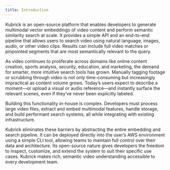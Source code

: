 ```yaml
---
title: Introduction
---
```


Kubrick is an open-source platform that enables developers to generate
multimodal vector embeddings of video content and perform semantic similarity
search at scale. It provides a simple API and an end-to-end pipeline that allows
users to search video using natural language, images, audio, or other video
clips. Results can include full video matches or pinpointed segments that are
most semantically relevant to the query.

As video continues to proliferate across domains like online content creation,
sports analysis, security, education, and marketing, the demand for smarter,
more intuitive search tools has grown. Manually tagging footage or scrubbing
through video is not only time-consuming but increasingly impractical as content
volume grows. Today’s users expect to describe a moment—or upload a visual or
audio reference—and instantly surface the relevant scenes, even if they’ve never
been explicitly labeled.

Building this functionality in-house is complex. Developers must process large
video files, extract and embed multimodal features, handle storage, and build
performant search systems, all while integrating with existing infrastructure.

Kubrick eliminates these barriers by abstracting the entire embedding and search
pipeline. It can be deployed directly into the user’s AWS environment using a
simple CLI tool, allowing teams to maintain full control over their data and
architecture. Its open-source nature gives developers the freedom to inspect,
customize, and extend the system to suit their specific use cases. Kubrick makes
rich, semantic video understanding accessible to every development team.
